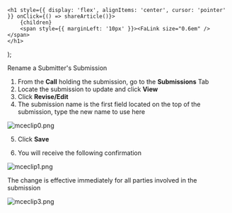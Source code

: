 

    <h1 style={{ display: 'flex', alignItems: 'center', cursor: 'pointer' }} onClick={() => shareArticle()}>
        {children} 
        <span style={{ marginLeft: '10px' }}><FaLink size="0.6em" /></span>
    </h1>
);

<ToastContainer />

<ClickableTitle>Rename a Submitter's Submission</ClickableTitle>




1. From the **Call** holding the submission, go to the **Submissions** Tab  
2. Locate the submission to update and click **View**   
3. Click **Revise/Edit**   
4. The submission name is the first field located on the top of the submission, type the new name to use here 


![mceclip0.png](../../../resources/article-images/13611692158867-Rename-a-Submitter-s-Submission_1.png)


5. Click **Save**


6. You will receive the following confirmation


![mceclip1.png](../../../resources/article-images/13611692158867-Rename-a-Submitter-s-Submission_2.png)


The change is effective immediately for all parties involved in the submission 


![mceclip3.png](../../../resources/article-images/13611692158867-Rename-a-Submitter-s-Submission_3.png)



